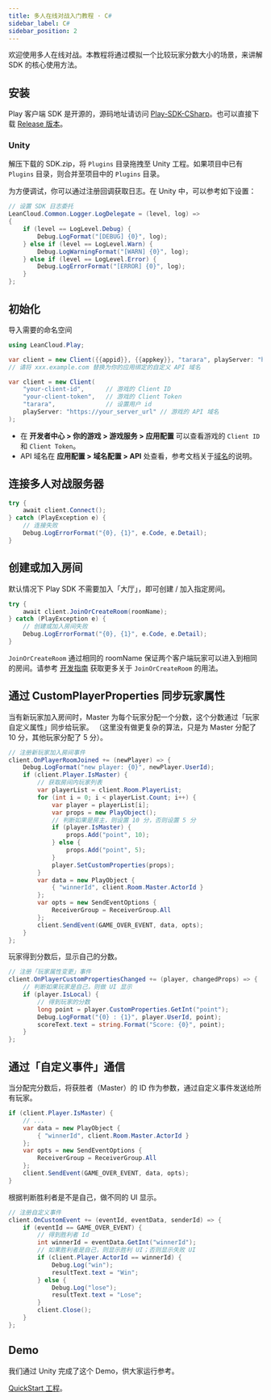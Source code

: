```yaml
---
title: 多人在线对战入门教程 · C#
sidebar_label: C#
sidebar_position: 2
---
```



欢迎使用多人在线对战。本教程将通过模拟一个比较玩家分数大小的场景，来讲解 SDK 的核心使用方法。

## 安装

Play 客户端 SDK 是开源的，源码地址请访问 [Play-SDK-CSharp](https://github.com/leancloud/Play-SDK-CSharp)。也可以直接下载 [Release 版本](https://github.com/leancloud/Play-SDK-CSharp/releases)。

### Unity

解压下载的 SDK.zip，将 `Plugins` 目录拖拽至 Unity 工程。如果项目中已有 `Plugins` 目录，则合并至项目中的 `Plugins` 目录。

为方便调试，你可以通过注册回调获取日志。在 Unity 中，可以参考如下设置：

```cs
// 设置 SDK 日志委托
LeanCloud.Common.Logger.LogDelegate = (level, log) =>
{
    if (level == LogLevel.Debug) {
        Debug.LogFormat("[DEBUG] {0}", log);
    } else if (level == LogLevel.Warn) {
        Debug.LogWarningFormat("[WARN] {0}", log);
    } else if (level == LogLevel.Error) {
        Debug.LogErrorFormat("[ERROR] {0}", log);
    }
};
```

## 初始化

导入需要的命名空间

```cs
using LeanCloud.Play;
```

<Conditional brand="leancloud">

```cs
var client = new Client({{appid}}, {{appkey}}, "tarara", playServer: "https://xxx.example.com");
// 请将 xxx.example.com 替换为你的应用绑定的自定义 API 域名
```

</Conditional>

<Conditional brand="tds">

```cs
var client = new Client(
    "your-client-id",      // 游戏的 Client ID
    "your-client-token",   // 游戏的 Client Token
    "tarara",              // 设置用户 id
    playServer: "https://your_server_url" // 游戏的 API 域名
);
```

- 在 **开发者中心 > 你的游戏 > 游戏服务 > 应用配置** 可以查看游戏的 `Client ID` 和 `Client Token`。
- API 域名在 **应用配置 > 域名配置 > API** 处查看，参考文档关于[域名](/sdk/domain/guide/)的说明。

</Conditional>

## 连接多人对战服务器

```cs
try {
    await client.Connect();
} catch (PlayException e) {
    // 连接失败
    Debug.LogErrorFormat("{0}, {1}", e.Code, e.Detail);
}
```

## 创建或加入房间

默认情况下 Play SDK 不需要加入「大厅」，即可创建 / 加入指定房间。

```cs
try {
    await client.JoinOrCreateRoom(roomName);
} catch (PlayException e) {
    // 创建或加入房间失败
    Debug.LogErrorFormat("{0}, {1}", e.Code, e.Detail);
}
```

`JoinOrCreateRoom` 通过相同的 roomName 保证两个客户端玩家可以进入到相同的房间。请参考 [开发指南](/sdk/multiplayer/guide/cs/#加入或创建指定房间) 获取更多关于 `JoinOrCreateRoom` 的用法。

## 通过 CustomPlayerProperties 同步玩家属性

当有新玩家加入房间时，Master 为每个玩家分配一个分数，这个分数通过「玩家自定义属性」同步给玩家。
（这里没有做更复杂的算法，只是为 Master 分配了 10 分，其他玩家分配了 5 分）。

```cs
// 注册新玩家加入房间事件
client.OnPlayerRoomJoined += (newPlayer) => {
    Debug.LogFormat("new player: {0}", newPlayer.UserId);
    if (client.Player.IsMaster) {
        // 获取房间内玩家列表
        var playerList = client.Room.PlayerList;
        for (int i = 0; i < playerList.Count; i++) {
            var player = playerList[i];
            var props = new PlayObject();
            // 判断如果是房主，则设置 10 分，否则设置 5 分
            if (player.IsMaster) {
                props.Add("point", 10);
            } else {
                props.Add("point", 5);
            }
            player.SetCustomProperties(props);
        }
        var data = new PlayObject {
            { "winnerId", client.Room.Master.ActorId }
        };
        var opts = new SendEventOptions {
            ReceiverGroup = ReceiverGroup.All
        };
        client.SendEvent(GAME_OVER_EVENT, data, opts);
    }
};
```

玩家得到分数后，显示自己的分数。

```cs
// 注册「玩家属性变更」事件
client.OnPlayerCustomPropertiesChanged += (player, changedProps) => {
    // 判断如果玩家是自己，则做 UI 显示
    if (player.IsLocal) {
        // 得到玩家的分数
        long point = player.CustomProperties.GetInt("point");
        Debug.LogFormat("{0} : {1}", player.UserId, point);
        scoreText.text = string.Format("Score: {0}", point);
    }
};
```

## 通过「自定义事件」通信

当分配完分数后，将获胜者（Master）的 ID 作为参数，通过自定义事件发送给所有玩家。

```cs
if (client.Player.IsMaster) {
    // ...
    var data = new PlayObject {
        { "winnerId", client.Room.Master.ActorId }
    };
    var opts = new SendEventOptions {
        ReceiverGroup = ReceiverGroup.All
    };
    client.SendEvent(GAME_OVER_EVENT, data, opts);
}
```

根据判断胜利者是不是自己，做不同的 UI 显示。

```cs
// 注册自定义事件
client.OnCustomEvent += (eventId, eventData, senderId) => {
    if (eventId == GAME_OVER_EVENT) {
        // 得到胜利者 Id
        int winnerId = eventData.GetInt("winnerId");
        // 如果胜利者是自己，则显示胜利 UI；否则显示失败 UI
        if (client.Player.ActorId == winnerId) {
            Debug.Log("win");
            resultText.text = "Win";
        } else {
            Debug.Log("lose");
            resultText.text = "Lose";
        }
        client.Close();
    }
};
```

## Demo

我们通过 Unity 完成了这个 Demo，供大家运行参考。

[QuickStart 工程](https://github.com/leancloud/Play-CSharp-Quick-Start)。
